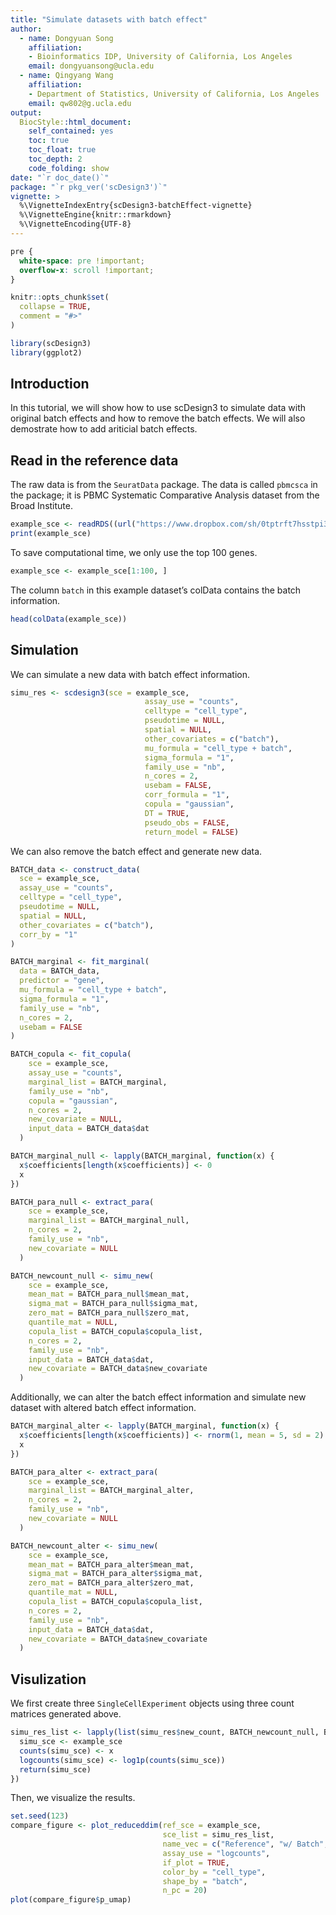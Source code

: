 ```yaml
---
title: "Simulate datasets with batch effect"
author: 
  - name: Dongyuan Song
    affiliation:
    - Bioinformatics IDP, University of California, Los Angeles
    email: dongyuansong@ucla.edu
  - name: Qingyang Wang
    affiliation:
    - Department of Statistics, University of California, Los Angeles
    email: qw802@g.ucla.edu
output: 
  BiocStyle::html_document:
    self_contained: yes
    toc: true
    toc_float: true
    toc_depth: 2
    code_folding: show
date: "`r doc_date()`"
package: "`r pkg_ver('scDesign3')`"
vignette: >
  %\VignetteIndexEntry{scDesign3-batchEffect-vignette}
  %\VignetteEngine{knitr::rmarkdown}
  %\VignetteEncoding{UTF-8}
---
```

```css
pre {
  white-space: pre !important;
  overflow-x: scroll !important;
}
```

```r
knitr::opts_chunk$set(
  collapse = TRUE,
  comment = "#>"
)
```

```r
library(scDesign3)
library(ggplot2)
```


## Introduction
In this tutorial, we will show how to use scDesign3 to simulate data with original batch effects and how to remove the batch effects. We will also demostrate how to add ariticial batch effects.

## Read in the reference data
The raw data is from the `SeuratData` package. The data is called `pbmcsca` in the package; it is PBMC Systematic Comparative Analysis dataset from the Broad Institute.

```r
example_sce <- readRDS((url("https://www.dropbox.com/sh/0tptrft7hsstpi3/AACFsTJvmzgBKicMsbFzxbyUa/BATCH_sce.rds?raw=1")))
print(example_sce)
```
To save computational time, we only use the top 100 genes.
```r
example_sce <- example_sce[1:100, ]
```

The column `batch` in this example dataset's colData contains the batch information.
```r
head(colData(example_sce))
```


## Simulation
We can simulate a new data with batch effect information.
```r
simu_res <- scdesign3(sce = example_sce, 
                              assay_use = "counts", 
                              celltype = "cell_type", 
                              pseudotime = NULL, 
                              spatial = NULL, 
                              other_covariates = c("batch"), 
                              mu_formula = "cell_type + batch", 
                              sigma_formula = "1", 
                              family_use = "nb", 
                              n_cores = 2, 
                              usebam = FALSE, 
                              corr_formula = "1", 
                              copula = "gaussian", 
                              DT = TRUE, 
                              pseudo_obs = FALSE, 
                              return_model = FALSE)
```


We can also remove the batch effect and generate new data.
```r
BATCH_data <- construct_data(
  sce = example_sce,
  assay_use = "counts",
  celltype = "cell_type",
  pseudotime = NULL,
  spatial = NULL,
  other_covariates = c("batch"),
  corr_by = "1"
)
```
```r
BATCH_marginal <- fit_marginal(
  data = BATCH_data,
  predictor = "gene",
  mu_formula = "cell_type + batch",
  sigma_formula = "1",
  family_use = "nb",
  n_cores = 2,
  usebam = FALSE
)
```
```r
BATCH_copula <- fit_copula(
    sce = example_sce,
    assay_use = "counts",
    marginal_list = BATCH_marginal,
    family_use = "nb",
    copula = "gaussian",
    n_cores = 2,
    new_covariate = NULL,
    input_data = BATCH_data$dat
  )
```
```r
BATCH_marginal_null <- lapply(BATCH_marginal, function(x) {
  x$coefficients[length(x$coefficients)] <- 0
  x
})
```
```r
BATCH_para_null <- extract_para(
    sce = example_sce,
    marginal_list = BATCH_marginal_null,
    n_cores = 2,
    family_use = "nb",
    new_covariate = NULL
  )
```
```r
BATCH_newcount_null <- simu_new(
    sce = example_sce,
    mean_mat = BATCH_para_null$mean_mat,
    sigma_mat = BATCH_para_null$sigma_mat,
    zero_mat = BATCH_para_null$zero_mat,
    quantile_mat = NULL,
    copula_list = BATCH_copula$copula_list,
    n_cores = 2,
    family_use = "nb",
    input_data = BATCH_data$dat,
    new_covariate = BATCH_data$new_covariate
  )
```

Additionally, we can alter the batch effect information and simulate new dataset with altered batch effect information.
```r
BATCH_marginal_alter <- lapply(BATCH_marginal, function(x) {
  x$coefficients[length(x$coefficients)] <- rnorm(1, mean = 5, sd = 2)
  x
})
```
```r
BATCH_para_alter <- extract_para(
    sce = example_sce,
    marginal_list = BATCH_marginal_alter,
    n_cores = 2,
    family_use = "nb",
    new_covariate = NULL
  )
```
```r
BATCH_newcount_alter <- simu_new(
    sce = example_sce,
    mean_mat = BATCH_para_alter$mean_mat,
    sigma_mat = BATCH_para_alter$sigma_mat,
    zero_mat = BATCH_para_alter$zero_mat,
    quantile_mat = NULL,
    copula_list = BATCH_copula$copula_list,
    n_cores = 2,
    family_use = "nb",
    input_data = BATCH_data$dat,
    new_covariate = BATCH_data$new_covariate
  )
```

## Visulization
We first create three `SingleCellExperiment` objects using three count matrices generated above.
```r
simu_res_list <- lapply(list(simu_res$new_count, BATCH_newcount_null, BATCH_newcount_alter), function(x){
  simu_sce <- example_sce
  counts(simu_sce) <- x
  logcounts(simu_sce) <- log1p(counts(simu_sce))
  return(simu_sce)
})
```
Then, we visualize the results.
```r
set.seed(123)
compare_figure <- plot_reduceddim(ref_sce = example_sce, 
                                  sce_list = simu_res_list, 
                                  name_vec = c("Reference", "w/ Batch", "w/o Batch","Aritifical Batch"),
                                  assay_use = "logcounts", 
                                  if_plot = TRUE, 
                                  color_by = "cell_type", 
                                  shape_by = "batch",
                                  n_pc = 20)
plot(compare_figure$p_umap)
```

